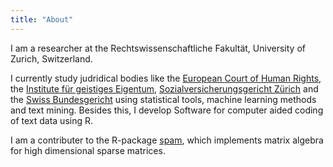 ```yaml
---
title: "About"
---
```


I am a researcher at the Rechtswissenschaftliche Fakultät, University of Zurich, Switzerland.

I currently study judridical bodies like the [European Court of Human Rights](https://echr.coe.int), the [Institute für geistiges Eigentum](https://www.ige.ch/), [Sozialversicherungsgericht Zürich](https://www.sozialversicherungsgericht.zh.ch/) and the [Swiss Bundesgericht](https://www.bger.ch/index.htm) using statistical tools, machine learning methods and text mining. Besides this, I develop Software for computer aided coding of text data using R.

I am a contributer to the R-package [spam](https://cran.r-project.org/web/packages/spam/index.html), which implements matrix algebra for high dimensional sparse matrices.